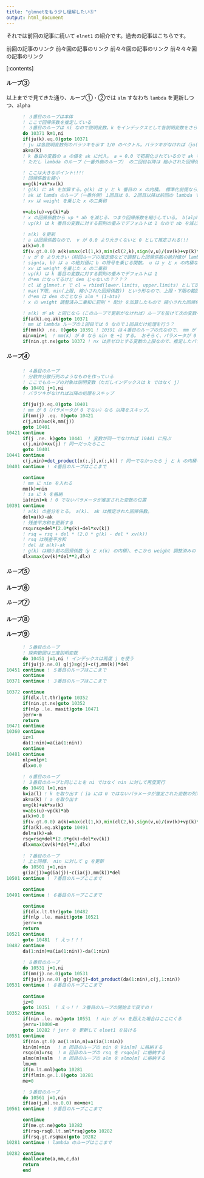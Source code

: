 ```yaml
---
title: "glmnetをもう少し理解したい⑤"
output: html_document
---
```


それでは前回の記事に続いて `elnet1` の紹介です。過去の記事はこちらです。

前回の記事のリンク
前々回の記事のリンク
前々々回の記事のリンク
前々々々回の記事のリンク

[:contents]

#### ループ③
以上までで見てきた通り、ループ①・②では  `alm` すなわち `lambda` を更新しつつ、`alpha` 


```fortran
      ! ３番目のループは本体
      ! ここで回帰係数を推定している
      ! ３番目のループは ni なので説明変数。k をインデックスとして各説明変数をさらう。
      do 10371 k=1,ni
      if(ju(k).eq.0)goto 10371
      ! ju は各説明変数列のバラツキを示す 1/0 のベクトル。バラツキがなければ（ju(k) == 0 であれば）評価をスキップ
      ak=a(k)
      ! k 番目の変数の a の値を ak に代入。 a = 0.0 で初期化されているので ak も 0。
      ! ただし lambda のループ（一番外側のループ） の二回目以降は 縮小された回帰係数が入っている                                                     

      ! ここは大きなポイント!!!!
      ! 回帰係数を縮小
      u=g(k)+ak*xv(k)
      ! g(k) に ak を加算する。g(k) は y と k 番目の x の内積。 標準化前提なら回帰係数に相当（beta = cov(y, x) / var(x)なので）
      ! ak は lamda のループ（一番外側）１回目は 0、２回目以降は前回の lambda で得られた推定値。 xv で重みをつけたものを加算する
      ! xv は weight を乗じた x の二乗和

      v=abs(u)-vp(k)*ab
      ! x の回帰係数から vp * ab を減じる、つまり回帰係数を縮小している。 b(alpha) が 1（lasso）なら lambda の分だけ縮小される。
      ! vp(k) は k 番目の変数に対する罰則の重みでデフォルトは 1 なので ab を減じる。 ab は alm * bta
      
      ! a(k) を更新
      ! a は回帰係数なので、 v が 0.0 より大きくないと 0 として推定される!!!
      a(k)=0.0
      if(v.gt.0.0) a(k)=max(cl(1,k),min(cl(2,k),sign(v,u)/(xv(k)+vp(k)*dem)))
      ! v が 0 より大きい（前回ループの推定値などで調整した回帰係数の絶対値が lambda * alpha より大きい）場合、 a を更新する。そうでなければ 0のまま。
      ! sign(a, b) は a の絶対値に b の符号を乗じる関数。 u は y と x の内積なので回帰係数の符号を取ってきて v に乗じる
      ! xv は weight を乗じた x の二乗和
      ! vp(k) は k 番目の変数に対する罰則の重みでデフォルトは 1                                               
      ! d*em になってるけど dem じゃないの？？？？
      ! cl は glmnet.r で cl = rbind(lower.limits, upper.limits) として定義されているので、 1行目 は 下限、2行目は上限が入っている
      ! max(下限, min(上限, 縮小された回帰係数)) という形なので、上限・下限の範囲内で回帰係数を縮小する
      ! d*em は dem のことなら alm * (1-bta)
      ! x の weight 調整済み二乗和に罰則 * 配分 を加算したもので 縮小された回帰係数を調整したものを a に格納している

      ! a(k) が ak と同じなら（このループで更新がなければ）ループを抜けて次の変数へ
      if(a(k).eq.ak)goto 10371
      ! mm は lambda ループの１回目では 0 なので１回目だけ処理を行う？
      if(mm(k) .ne. 0)goto 10391 ! 10391 は４番目のループの先なので、 mm が 0 でなければ ４番目のループをスキップ
      nin=nin+1  ! mm(k) が 0 なら nin を +1 する。 おそらく、パラメータが 0 でないときに mm は 0 となる。                                                      
      if(nin.gt.nx)goto 10372 ! nx は非ゼロとする変数の上限なので、推定したパラメータ数がそれを越えると３番目のループを抜ける
```



##### ループ④

```fortran
      ! ４番目のループ
      ! 分散共分散行列のようなものを作っている
      ! ここでもループの対象は説明変数（ただしインデックスは k ではなく j）
      do 10401 j=1,ni
      ! バラツキがなければ以降の処理をスキップ

      if(ju(j).eq.0)goto 10401
      ! mm が 0（パラメータが 0 でない）なら 以降をスキップ。
      if(mm(j) .eq. 0)goto 10421
      c(j,nin)=c(k,mm(j))
      goto 10401
10421 continue
      if(j .ne. k)goto 10441  ! 変数が同一でなければ 10441 に飛ぶ
      c(j,nin)=xv(j) ! 同一だったらここ
      goto 10401
10441 continue
      c(j,nin)=dot_product(x(:,j),x(:,k)) ! 同一でなかったら j と k の内積をとる
10401 continue ! ４番目のループはここまで

      continue
      ! mm に nin を入れる
      mm(k)=nin
      ! ia に k を格納
      ia(nin)=k ! 0 でないパラメータが推定された変数の位置
10391 continue   
      ! a(k) の差分をとる。 a(k)、 ak は推定された回帰係数。
      del=a(k)-ak
      ! 残差平方和を更新する
      rsq=rsq+del*(2.0*g(k)-del*xv(k))
      ! rsq = rsq + del * (2.0 * g(k) - del * xv(k))
      ! rsq は残差平方和
      ! del は a(k)-ak
      ! g(k) は縮小前の回帰係数（y と x(k) の内積）、そこから weight 調整済みの x の二乗和 を減じる
      dlx=max(xv(k)*del**2,dlx)
```

##### ループ⑤
#### ループ⑥
##### ループ⑦
#### ループ⑧
#### ループ⑨










```fortran
      ! ５番目のループ
      ! 探索範囲は三度説明変数
      do 10451 j=1,ni ! インデックスは再度 j を使う
      if(ju(j).ne.0) g(j)=g(j)-c(j,mm(k))*del                           
10451 continue ! ５番目のループはここまで
      continue
10371 continue ! ３番目のループはここまで

10372 continue
      if(dlx.lt.thr)goto 10352
      if(nin.gt.nx)goto 10352
      if(nlp .le. maxit)goto 10471
      jerr=-m
      return
10471 continue
10360 continue
      iz=1
      da(1:nin)=a(ia(1:nin))
      continue
10481 continue
      nlp=nlp+1
      dlx=0.0
      
      ! ６番目のループ
      ! ３番目のループと同じことを ni ではなく nin に対して再度実行
      do 10491 l=1,nin
      k=ia(l) ! k を取り出す（ ia には 0 ではないパラメータが推定された変数の列が格納されてる）
      ak=a(k) ! a を取り出す
      u=g(k)+ak*xv(k)
      v=abs(u)-vp(k)*ab
      a(k)=0.0
      if(v.gt.0.0) a(k)=max(cl(1,k),min(cl(2,k),sign(v,u)/(xv(k)+vp(k)*dem)))
      if(a(k).eq.ak)goto 10491
      del=a(k)-ak
      rsq=rsq+del*(2.0*g(k)-del*xv(k))
      dlx=max(xv(k)*del**2,dlx)
      
      ! ７番目のループ
      ! 上と同様、 nin に対して g を更新
      do 10501 j=1,nin
      g(ia(j))=g(ia(j))-c(ia(j),mm(k))*del
10501 continue ! ７番目のループここまで

      continue
10491 continue ! ６番目のループここまで

      continue
      if(dlx.lt.thr)goto 10482
      if(nlp .le. maxit)goto 10521
      jerr=-m
      return
10521 continue
      goto 10481  ! えっ！！！
10482 continue
      da(1:nin)=a(ia(1:nin))-da(1:nin)
      
      ! ８番目のループ
      do 10531 j=1,ni
      if(mm(j).ne.0)goto 10531
      if(ju(j).ne.0) g(j)=g(j)-dot_product(da(1:nin),c(j,1:nin))
10531 continue ! ８番目のループここまで
                                                         
      continue
      jz=0
      goto 10351  ! えっ！！ ３番目のループの開始まで戻すの！
10352 continue
      if(nin .le. nx)goto 10551  ! nin が nx を超えた場合はここにくる
      jerr=-10000-m
      goto 10282 ! jerr を 更新して elnet1 を抜ける
10551 continue
      if(nin.gt.0) ao(1:nin,m)=a(ia(1:nin))
      kin(m)=nin   ! m 回目のループの nin を kin[m] に格納する
      rsqo(m)=rsq  ! m 回目のループの rsq を rsqo[m] に格納する
      almo(m)=alm  ! m 回目のループの alm を almo[m] に格納する
      lmu=m
      if(m.lt.mnl)goto 10281
      if(flmin.ge.1.0)goto 10281
      me=0

      ! ９番目のループ
      do 10561 j=1,nin
      if(ao(j,m).ne.0.0) me=me+1
10561 continue ! ９番目のループここまで 

      continue
      if(me.gt.ne)goto 10282
      if(rsq-rsq0.lt.sml*rsq)goto 10282
      if(rsq.gt.rsqmax)goto 10282
10281 continue ! lambda のループはここまで

10282 continue
      deallocate(a,mm,c,da)
      return
      end
```


